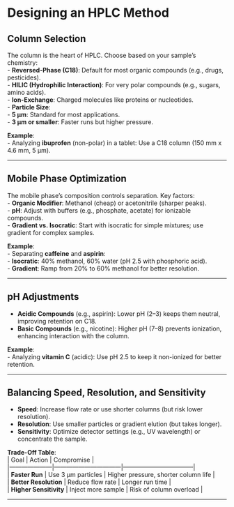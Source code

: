 # Designing an HPLC Method

## Column Selection
The column is the heart of HPLC. Choose based on your sample’s chemistry:  
- **Reversed-Phase (C18)**: Default for most organic compounds (e.g., drugs, pesticides).  
- **HILIC (Hydrophilic Interaction)**: For very polar compounds (e.g., sugars, amino acids).  
- **Ion-Exchange**: Charged molecules like proteins or nucleotides.  
- **Particle Size**:  
  - **5 µm**: Standard for most applications.  
  - **3 µm or smaller**: Faster runs but higher pressure.  

**Example**:  
- Analyzing **ibuprofen** (non-polar) in a tablet: Use a C18 column (150 mm x 4.6 mm, 5 µm).  

---

## Mobile Phase Optimization
The mobile phase’s composition controls separation. Key factors:  
- **Organic Modifier**: Methanol (cheap) or acetonitrile (sharper peaks).  
- **pH**: Adjust with buffers (e.g., phosphate, acetate) for ionizable compounds.  
- **Gradient vs. Isocratic**: Start with isocratic for simple mixtures; use gradient for complex samples.  

**Example**:  
- Separating **caffeine** and **aspirin**:  
  - **Isocratic**: 40% methanol, 60% water (pH 2.5 with phosphoric acid).  
  - **Gradient**: Ramp from 20% to 60% methanol for better resolution.  

---

## pH Adjustments
- **Acidic Compounds** (e.g., aspirin): Lower pH (2–3) keeps them neutral, improving retention on C18.  
- **Basic Compounds** (e.g., nicotine): Higher pH (7–8) prevents ionization, enhancing interaction with the column.  

**Example**:  
- Analyzing **vitamin C** (acidic): Use pH 2.5 to keep it non-ionized for better retention.  

---

## Balancing Speed, Resolution, and Sensitivity
- **Speed**: Increase flow rate or use shorter columns (but risk lower resolution).  
- **Resolution**: Use smaller particles or gradient elution (but takes longer).  
- **Sensitivity**: Optimize detector settings (e.g., UV wavelength) or concentrate the sample.  

**Trade-Off Table**:  
| Goal               | Action                          | Compromise                        |  
|---------------------|---------------------------------|-----------------------------------|  
| **Faster Run**      | Use 3 µm particles             | Higher pressure, shorter column life |  
| **Better Resolution** | Reduce flow rate              | Longer run time                   |  
| **Higher Sensitivity** | Inject more sample          | Risk of column overload           |  

---

